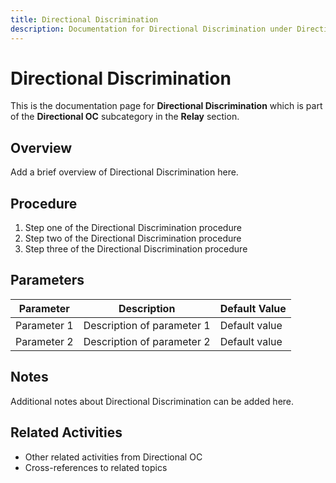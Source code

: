 ```yaml
---
title: Directional Discrimination
description: Documentation for Directional Discrimination under Directional OC in Relay category
---
```


# Directional Discrimination

This is the documentation page for **Directional Discrimination** which is part of the **Directional OC** subcategory in the **Relay** section.

## Overview

Add a brief overview of Directional Discrimination here.

## Procedure

1. Step one of the Directional Discrimination procedure
2. Step two of the Directional Discrimination procedure
3. Step three of the Directional Discrimination procedure

## Parameters

| Parameter | Description | Default Value |
|-----------|-------------|---------------|
| Parameter 1 | Description of parameter 1 | Default value |
| Parameter 2 | Description of parameter 2 | Default value |

## Notes

Additional notes about Directional Discrimination can be added here.

## Related Activities

- Other related activities from Directional OC
- Cross-references to related topics
